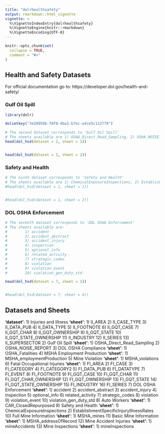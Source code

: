 ```yaml
---
title: "dolrhealthsafety"
output: rmarkdown::html_vignette
vignette: >
  %\VignetteIndexEntry{dolrhealthsafety}
  %\VignetteEngine{knitr::rmarkdown}
  %\VignetteEncoding{UTF-8}
---
```


```r
knitr::opts_chunk$set(
  collapse = TRUE,
  comment = "#>"
)
```

## Health and Safety Datasets

For official documentation go to: https://developer.dol.gov/health-and-safety/

### Gulf Oil Spill
```r
library(dolr)

dolsetkey("3e28950b-f0f0-4ba1-b7ec-e4ce5c112779")

# The second dataset corresponds to 'Gulf Oil Spill'
# The sheets available are 1) OSHA_Direct_Read_Sampling, 2) OSHA_NOISE_REPORT
head(dol_hsd(dataset = 2, sheet = 1))


head(dol_hsd(dataset = 2, sheet = 2))
```

### Safety and Health
```r
# The ninth dataset corresponds to 'Safety and Health'
# The sheets available are 1) ChemicalExposureInspections, 2) EstablishmentSpecificInjuryIllnessRates
#head(dol_hsd(dataset = 1, sheet = 1))


#head(dol_hsd(dataset = 1, sheet = 2))
```

### DOL OSHA Enforcement
```r
# The seventh dataset corresponds to 'DOL OSHA Enforcement'
# The sheets available are:
#        1) accident
#        2) accident_abstract
#        3) accident_injury
#        4) inspection
#        5) optional_info
#        6) related_activity
#        7) strategic_codes
#        8) violation
#        9) violation_event
#        10) violation_gen_duty_std

head(dol_hsd(dataset = 7, sheet = 1))


#head(dol_hsd(dataset = 7, sheet = 4))
```

## Datasets and Sheets

**'dataset'**:
   1) Injuries and Illness
      **'sheet'**:
        1) II_AREA
        2) II_CASE_TYPE
        3) II_DATA_PUB
        4) II_DATA_TYPE
        5) II_FOOTNOTE
        6) II_GQT_CASE
        7) II_GQT_CHAR
        8) II_GQT_OWNERSHIP
        9) II_GQT_STATE
        10) II_GQT_STATE_OWNERSHIP
        11) II_INDUSTRY
        12) II_SERIES
        13) II_SUPERSECTOR
   2) Gulf Oil Spill
      **'sheet'**:
        1) OSHA_Direct_Read_Sampling
        2) OSHA_NOISE_REPORT
   3) DOL OSHA Compliance
      **'sheet'**:
        1) OSHA_Fatalities
   4) MSHA Employment Production
      **'sheet'**:
        1) MSHA_employmentProduction
   5) Mine Violation
      **'sheet'**:
        1) MSHA_violations
   6) Fatal Occupational Injuries
      **'sheet'**:
        1) FI_AREA
        2) FI_CASE
        3) FI_CATEGORY
        4) FI_CATEGORY2
        5) FI_DATA_PUB
        6) FI_DATATYPE
        7) FI_EVENT
        8) FI_FOOTNOTE
        9) FI_GQT_CASE
        10) FI_GQT_CHAR
        11) FI_GQT_CHAR_OWNERSHIP
        12) FI_GQT_OWNERSHIP
        13) FI_GQT_STATE
        14) FI_GQT_STATE_OWNERSHIP
        15) FI_INDUSTRY
        16) FI_SERIES
   7) DOL OSHA Enforcement
      **'sheet'**:
        1) accident
        2) accident_abstract
        3) accident_injury
        4) inspection
        5) optional_info
        6) related_activity
        7) strategic_codes
        8) violation
        9) violation_event
        10) violation_gen_duty_std
   8) Auto Workers
      **'sheet'**:
        1) CAR_ClosedRepurposed 
   9) Safety and Health
      **'sheet'**:
        1) ChemicalExposureInspections
        2) EstablishmentSpecificInjuryIllnessRates
   10) Full Mine Information
      **'sheet'**:
        1) MSHA_mines
   11) Basic Mine Information
      **'sheet'**:
        1) MSHA_addressOfRecord
   12) Mine Accident Injuries
      **'sheet'**:
        1) mineAccidents
   13) Mine Inspections
      **'sheet'**:
        1) mineInspections
